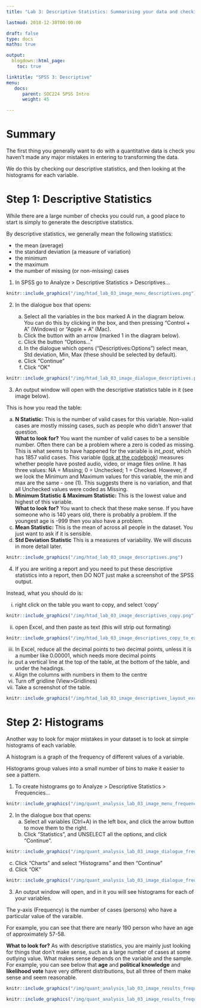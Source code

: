 ```yaml
---
title: "Lab 3: Descriptive Statistics: Summarising your data and checking for errors"

lastmod: 2018-12-30T00:00:00

draft: false
type: docs
maths: true	

output:
  blogdown::html_page:
    toc: true

linktitle: "SPSS 3: Descriptive"
menu:
   docs:
      parent: SOC224 SPSS Intro
      weight: 45

---
```

<style> img { padding:1px; border:1px solid #021a40; } </style>

# Summary

The first thing you generally want to do with a quantitative data is check you haven't made any major mistakes in entering to transforming the data. 
 
We do this by checking our descriptive statistics, and then looking at the histograms for each variable.

# Step 1: Descriptive Statistics

While there are a large number of checks you could run, a good place to start is simply to generate the descriptive statistics.

By descriptive statistics, we generally mean the following statistics:

* the mean (average)
* the standard deviation (a measure of variation)
* the minimum
* the maximum
* the number of missing (or non-missing) cases

1. In SPSS go to Analyze > Descriptive Statistics > Descriptives...

```r
knitr::include_graphics("/img/htad_lab_03_image_menu_descriptives.png")
```

2. In the dialogue box that opens:

    a. Select all the variables in the box marked A in the diagram below. You can do this by clicking in the box, and then pressing "Control + A" (Windows) or "Apple + A" (Mac).
    a. Click the button with an arrow (marked 1 in the diagram below).
    a. Click the button "Options..."
    a. In the dialogue which opens ("Descriptives:Options") select mean, Std deviation, Min, Max (these should be selected by default). 
    a. Click "Continue"
    a. Click "OK"

```r
knitr::include_graphics("/img/htad_lab_03_image_dialogue_descriptives.png")
```

3. An output window will open with the descriptive statistics table in it (see image below). 

This is how you read the table:

a. **N Statistic:** This is the number of valid cases for this variable. Non-valid cases are mostly missing cases, such as people who didn't answer that question.<br>
**What to look for?** You want the number of valid cases to be a sensible number. Often there can be a problem where a zero is coded as missing. This is what seems to have happened for the variable is _int_post_, which has 1857 valid cases. This variable ([look at the codebook](https://mqsociology.github.io/learn-r/soci832/codebook%20aes%202013.html)) measures whether people have posted audio, video, or image files online. It has three values: NA = Missing; 0 = Unchecked; 1 = Checked. However, if we look the Minimum and Maximum values for this variable, the min and max are the same - one (1). This suggests there is no variation, and that all Unchecked values were coded as Missing. 
a. **Minimum Statistic  & Maximum Statistic:** This is the lowest value and highest of this variable. <br>
**What to look for?** You want to check that these make sense. If you have someone who is 140 years old, there is probably a problem. If the youngest age is -999 then you also have a problem. 
a. **Mean Statistic:** This is the mean of across all people in the dataset. You just want to ask if it is sensible.
a. **Std Deviation Statistic** This is a measures of variability. We will discuss in more detail later. 

```r
knitr::include_graphics("/img/htad_lab_03_image_descriptives.png")
```

4. If you are writing a report and you need to put these descriptive statistics into a report, then DO NOT just make a screenshot of the SPSS output. 

Instead, what you should do is:

  i. right click on the table you want to copy, and select 'copy'

```r
knitr::include_graphics("/img/htad_lab_03_image_descriptives_copy.png")
```
    
    
  ii. open Excel, and then paste as text (this will strip out formating)
    
```r
knitr::include_graphics("/img/htad_lab_03_image_descriptives_copy_to_excel.png")
```
    
    
  iii. In Excel, reduce all the decimal points to two decimal points, unless it is a number like 0.00001, which needs more decimal points
  iv. put a vertical line at the top of the table, at the bottom of the table, and under the headings.
  v. Align the columns with numbers in them to the centre
  vi. Turn off gridline (View>Gridlines)
  vii. Take a screenshot of the table.

```r
knitr::include_graphics("/img/htad_lab_03_image_descriptives_layout_excel.png")
```


# Step 2: Histograms

Another way to look for major mistakes in your dataset is to look at simple histograms of each variable.

A histogram is a graph of the frequency of different values of a variable.

Histograms group values into a small number of bins to make it easier to see a pattern. 

1. To create histograms go to Analyze > Descriptive Statistics > Frequencies...

```r
knitr::include_graphics("/img/quant_analysis_lab_03_image_menu_frequencies.png")
```

2. In the dialogue box that opens:
    a. Select all variables (Ctrl+A) in the left box, and click the arrow button to move them to the right.
    a. Click "Statistics", and UNSELECT all the options, and click "Continue".

```r
knitr::include_graphics("/img/quant_analysis_lab_03_image_dialogue_frequencies1.png")
```

c. Click "Charts" and select "Histograms" and then "Continue"
d. Click "OK"

```r
knitr::include_graphics("/img/quant_analysis_lab_03_image_dialogue_frequencies2.png")
```

3. An output window will open, and in it you will see histograms for each of your variables.

The y-axis (Frequency) is the number of cases (persons) who have a particular value of the varaible. 

For example, you can see that there are nearly 190 person who have an age of approximately 57-58. 

**What to look for?** As with descriptive statistics, you are mainly just looking for things that don't make sense, such as a large number of cases at some outlying value. What makes sense depends on the variable and the sample. For example, you can see below that **age** and **political knowledge** and **likelihood vote** have very different distributions, but all three of them make sense and seem reasonable.

```r
knitr::include_graphics("/img/quant_analysis_lab_03_image_results_frequencies_age.png")
```



```r
knitr::include_graphics("/img/quant_analysis_lab_03_image_results_frequencies_pol_know.png")
```


